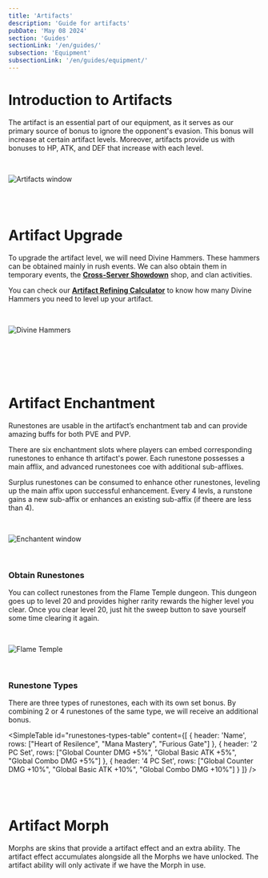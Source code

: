 ```yaml
---
title: 'Artifacts'
description: 'Guide for artifacts'
pubDate: 'May 08 2024'
section: 'Guides'
sectionLink: '/en/guides/'
subsection: 'Equipment'
subsectionLink: '/en/guides/equipment/'
---
```



# Introduction to Artifacts
The artifact is an essential part of our equipment, as it serves as our primary source of bonus to ignore the opponent's evasion.
This bonus will increase at certain artifact levels.
Moreover, artifacts provide us with bonuses to HP, ATK, and DEF that increase with each level.

<br/>

![Artifacts window](/assets/img/guides/equipment/artifacts/artifact_window.webp)


<br/>
<br/>


# Artifact Upgrade
To upgrade the artifact level, we will need Divine Hammers.
These hammers can be obtained mainly in rush events.
We can also obtain them in temporary events, the __[Cross-Server Showdown](https://lom-academy.com/en/guides/game-modes/cross-server-showdown)__ shop, and clan activities.

You can check our __[Artifact Refining Calculator](https://lom-academy.com/en/tools/artifact-refining-calculator)__ to know how many Divine Hammers you need to level up your artifact.

<br/>

![Divine Hammers](/assets/img/guides/equipment/artifacts/divine_hammers.webp)

<br/>

<div class="grid grid-cols-12 gap-x-5 md:gap-x-6 lg:gap-x-7.5 gap-y-16 py-8">
    <div class="col-span-full md:col-span-6">
        <ItemTable
            id="artifact-level-table-1"
            title="Artifact Levels [1-10]: Evasion 8%"
            type="artifact"
            headers={["Level", "Cost Divine Hammers", "Total Divine Hammers", "Bonus (HP, ATK, DEF)"]}
            elements_per_page={10}
            page={1}
            locale="en-EN"
        />
    </div>
    <div class="col-span-full md:col-span-6">
        <ItemTable
            id="artifact-level-table-2"
            title="Artifact Levels [11-20]: Evasion 12%"
            type="artifact"
            headers={["Level", "Cost Divine Hammers", "Total Divine Hammers", "Bonus (HP, ATK, DEF)"]}
            elements_per_page={10}
            page={2}
            locale="en-EN"
        />
    </div>
</div>

<br/>

<div class="grid grid-cols-12 gap-x-5 md:gap-x-6 lg:gap-x-7.5 gap-y-16 pb-8">
    <div class="col-span-full md:col-span-6">
        <ItemTable
            id="artifact-level-table-3"
            title="Artifact Levels [21-30]: Evasion 18%"
            type="artifact"
            headers={["Level", "Cost Divine Hammers", "Total Divine Hammers", "Bonus (HP, ATK, DEF)"]}
            elements_per_page={10}
            page={3}
            locale="en-EN"
        />
    </div>
    <div class="col-span-full md:col-span-6">
        <ItemTable
            id="artifact-level-table-4"
            title="Artifact Levels [31-40]: Evasion 24%"
            type="artifact"
            headers={["Level", "Cost Divine Hammers", "Total Divine Hammers", "Bonus (HP, ATK, DEF)"]}
            elements_per_page={10}
            page={4}
            locale="en-EN"
        />
    </div>
</div>

<div class="grid grid-cols-12 gap-x-5 md:gap-x-6 lg:gap-x-7.5 gap-y-8">
    <div class="col-span-full md:col-span-6">
        <ItemTable
            id="artifact-level-table-5"
            title="Artifact Levels [41-50]: Evasion 30%"
            type="artifact"
            headers={["Level", "Cost Divine Hammers", "Total Divine Hammers", "Bonus (HP, ATK, DEF)"]}
            elements_per_page={10}
            page={5}
            locale="en-EN"
        />
    </div>
    <div class="col-span-full md:col-span-6">
    </div>
</div>


<br/>
<br/>


# Artifact Enchantment
Runestones are usable in the artifact’s enchantment tab and can provide amazing buffs for both PVE and PVP.

There are six enchantment slots where players can embed corresponding runestones to enhance th artifact's power.
Each runestone possesses a main afflix, and advanced runestonees coe with additional sub-afflixes.

Surplus runestones can be consumed to enhance other runestones, leveling up the main affix upon successful enhancement.
Every 4 levls, a runstone gains a new sub-affix or enhances an existing sub-affix (if theere are less than 4).

<br/>

![Enchantent window](/assets/img/guides/equipment/artifacts/enchantment_window.webp)

<br/>

### Obtain Runestones
You can collect runestones from the Flame Temple dungeon.
This dungeon goes up to level 20 and provides higher rarity rewards the higher level you clear.
Once you clear level 20, just hit the sweep button to save yourself some time clearing it again.

<br/>

![Flame Temple](/assets/img/guides/equipment/artifacts/flame_temple.webp)

<br/>

### Runestone Types
There are three types of runestones, each with its own set bonus.
By combining 2 or 4 runestones of the same type, we will receive an additional bonus.

<SimpleTable
    id="runestones-types-table"
    content={[
        {
            header: 'Name',
            rows: ["Heart of Resilence", "Mana Mastery", "Furious Gate"]
        },
        {
            header: '2 PC Set',
            rows: ["Global Counter DMG +5%", "Global Basic ATK +5%", "Global Combo DMG +5%"]
        },
        {
            header: '4 PC Set',
            rows: ["Global Counter DMG +10%", "Global Basic ATK +10%", "Global Combo DMG +10%"]
        }
    ]}
/>

<br/>
<br/>


# Artifact Morph
Morphs are skins that provide a artifact effect and an extra ability.
The artifact effect accumulates alongside all the Morphs we have unlocked.
The artifact ability will only activate if we have the Morph in use.

<br/>

<ItemImageTable type='artifact'/>
